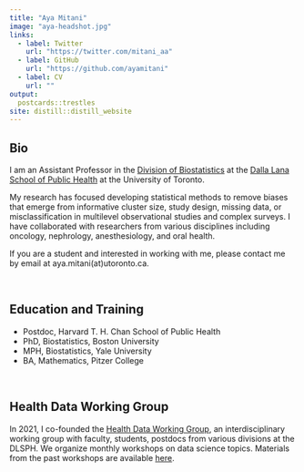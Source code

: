```yaml
---
title: "Aya Mitani"
image: "aya-headshot.jpg"
links:
  - label: Twitter
    url: "https://twitter.com/mitani_aa"
  - label: GitHub
    url: "https://github.com/ayamitani"
  - label: CV
    url: ""
output:
  postcards::trestles
site: distill::distill_website
---
```

 
 
## **Bio**

I am an Assistant Professor in the [Division of Biostatistics](https://www.dlsph.utoronto.ca/division/biostatistics/) at the [Dalla Lana School of Public Health](https://www.dlsph.utoronto.ca/) at the University of Toronto. 
  
My research has focused developing statistical methods to remove biases that emerge from informative cluster size, study design, missing data, or misclassification in multilevel observational studies and complex surveys. I have collaborated with researchers from various disciplines including oncology, nephrology, anesthesiology, and oral health.
  
If you are a student and interested in working with me, please contact me by email at aya.mitani(at)utoronto.ca.

<br>

## **Education and Training**


* Postdoc, Harvard T. H. Chan School of Public Health
* PhD, Biostatistics, Boston University
* MPH, Biostatistics, Yale University
* BA, Mathematics, Pitzer College

<br>

## **Health Data Working Group**

In 2021, I co-founded the [Health Data Working Group](https://health-data-working-group.github.io/), an interdisciplinary working group with faculty, students, postdocs from various divisions at the DLSPH. We organize monthly workshops on data science topics. Materials from the past workshops are available [here](https://health-data-working-group.github.io/event/).




